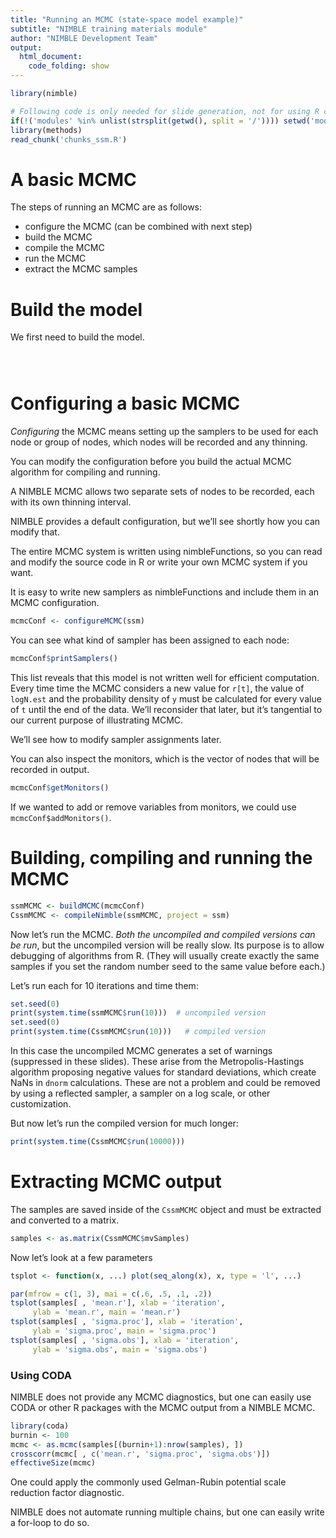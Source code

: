 ```yaml
---
title: "Running an MCMC (state-space model example)"
subtitle: "NIMBLE training materials module"
author: "NIMBLE Development Team"
output:
  html_document:
    code_folding: show
---
```


```r
library(nimble)
```
```r
# Following code is only needed for slide generation, not for using R code separately.
if(!('modules' %in% unlist(strsplit(getwd(), split = '/')))) setwd('modules')
library(methods)
read_chunk('chunks_ssm.R')
```

# A basic MCMC

The steps of running an MCMC are as follows:

 - configure the MCMC (can be combined with next step)
 - build the MCMC 
 - compile the MCMC
 - run the MCMC
 - extract the MCMC samples

# Build the model

We first need to build the model.

```r
```

```r
```

```r
```

# Configuring a basic MCMC

*Configuring* the MCMC means setting up the samplers to be used for
 each node or group of nodes, which nodes will be recorded and any
 thinning.

You can modify the configuration before you build the actual MCMC algorithm for compiling and running.

A NIMBLE MCMC allows two separate sets of nodes to be recorded, each
with its own thinning interval.

NIMBLE provides a default configuration, but we'll see shortly how you can modify that. 

The entire MCMC system is written using nimbleFunctions, so you can read and modify the source code in R or write your own MCMC system if you want.

It is easy to write new samplers as nimbleFunctions and include them in an MCMC configuration.

```r
mcmcConf <- configureMCMC(ssm)
```

You can see what kind of sampler has been assigned to each node:
```r
mcmcConf$printSamplers()
```

This list reveals that this model is not written well for efficient
computation.  Every time time the MCMC considers a new value for
`r[t]`, the value of `logN.est` and the probability density of
`y` must be calculated for every value of `t` until the end of the
data.  We'll reconsider that later, but it's tangential to our current
purpose of illustrating MCMC.

We'll see how to modify sampler assignments later.  

You can also inspect the monitors, which is the vector of nodes that will be
recorded in output.

```r
mcmcConf$getMonitors()
```

If we wanted to add or remove variables from monitors, we could use
`mcmcConf$addMonitors()`.

# Building, compiling and running the MCMC


```r
ssmMCMC <- buildMCMC(mcmcConf)
CssmMCMC <- compileNimble(ssmMCMC, project = ssm)
```

Now let's run the MCMC.  *Both the uncompiled and compiled versions
can be run*, but the uncompiled version will be really slow.  Its
purpose is to allow debugging of algorithms from R.  (They will usually
create exactly the same samples if you set the random number seed to
the same value before each.)

Let's run each for 10 iterations and time them:
```r
set.seed(0)
print(system.time(ssmMCMC$run(10)))  # uncompiled version
set.seed(0)
print(system.time(CssmMCMC$run(10)))   # compiled version
```

In this case the uncompiled MCMC generates a set of warnings
(suppressed in these slides).   These arise from the
Metropolis-Hastings algorithm proposing negative values for standard
deviations, which create NaNs in `dnorm` calculations.  These are not
a problem and could be removed by using a reflected sampler, a sampler
on a log scale, or other customization.

But now let's run the compiled version for much longer:
```r
print(system.time(CssmMCMC$run(10000)))
```

# Extracting MCMC output

The samples are saved inside of the `CssmMCMC` object and must be
extracted and converted to a matrix.

```r
samples <- as.matrix(CssmMCMC$mvSamples)
```

Now let's look at a few parameters

```r
tsplot <- function(x, ...) plot(seq_along(x), x, type = 'l', ...)

par(mfrow = c(1, 3), mai = c(.6, .5, .1, .2))
tsplot(samples[ , 'mean.r'], xlab = 'iteration',
     ylab = 'mean.r', main = 'mean.r')
tsplot(samples[ , 'sigma.proc'], xlab = 'iteration',
     ylab = 'sigma.proc', main = 'sigma.proc')
tsplot(samples[ , 'sigma.obs'], xlab = 'iteration',
     ylab = 'sigma.obs', main = 'sigma.obs')
```

### Using CODA

NIMBLE does not provide any MCMC diagnostics, but one can easily use CODA or other R packages with the MCMC output from a NIMBLE MCMC.

```r
library(coda)
burnin <- 100
mcmc <- as.mcmc(samples[(burnin+1):nrow(samples), ])
crosscorr(mcmc[ , c('mean.r', 'sigma.proc', 'sigma.obs')])
effectiveSize(mcmc)
```

One could apply the commonly used Gelman-Rubin potential scale
reduction factor diagnostic.

NIMBLE does not automate running multiple chains, but one can easily
write a for-loop to do so.





